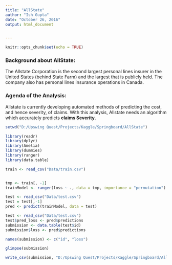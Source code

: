 ```yaml
---
title: "AllState"
author: "Ish Gupta"
date: "October 26, 2016"
output: html_document


---
```


```r
knitr::opts_chunk$set(echo = TRUE)
```

### Background about AllState:
The Allstate Corporation is the second largest personal lines insurer in the United States (behind State Farm) and the largest that is publicly held. The company also has personal lines insurance operations in Canada. 

### Agenda of the Analysis:

Allstate is currently developing automated methods of predicting the cost, and hence
severity, of claims. With this analysis, Allstate needs  an algorithm which accurately predicts **claims Severity**. 

```r
setwd("D:/Upswing Quest/Projects/Kaggle/Springboard/AllState")
```


```r
library(readr)
library(dplyr)
library(Amelia)
library(dummies)
library(ranger)
library(data.table)

train <- read_csv("Data/train.csv")


tmp <- train[, -1]
trainModel <- ranger(loss ~ ., data = tmp, importance = "permutation")

test <- read_csv("Data/test.csv")
test = test[,-1]
pred <- predict(trainModel, data = test)

test <- read_csv("Data/test.csv")
test$pred_loss <- pred$predictions
submission <- data.table(test$id)
submission$loss <- pred$predictions

names(submission) <- c("id", "loss")

glimpse(submission)

write_csv(submission, "D:/Upswing Quest/Projects/Kaggle/Springboard/AllState/submission_1.csv")

```
